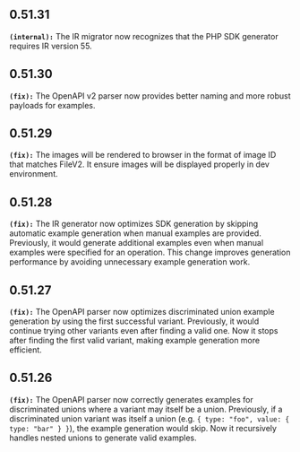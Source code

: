 ## 0.51.31
**`(internal):`** The IR migrator now recognizes that the PHP SDK generator requires IR version 55.


## 0.51.30
**`(fix):`** The OpenAPI v2 parser now provides better naming and more robust payloads for examples.


## 0.51.29
**`(fix):`** The images will be rendered to browser in the format of image ID that matches FileV2.
It ensure images will be displayed properly in dev environment.


## 0.51.28
**`(fix):`** The IR generator now optimizes SDK generation by skipping automatic example generation when manual examples are provided.
Previously, it would generate additional examples even when manual examples were specified for an operation.
This change improves generation performance by avoiding unnecessary example generation work.


## 0.51.27
**`(fix):`** The OpenAPI parser now optimizes discriminated union example generation by using the first successful variant.
Previously, it would continue trying other variants even after finding a valid one. Now it stops after finding
the first valid variant, making example generation more efficient.


## 0.51.26
**`(fix):`** The OpenAPI parser now correctly generates examples for discriminated unions where a variant may itself be a union.
Previously, if a discriminated union variant was itself a union (e.g. `{ type: "foo", value: { type: "bar" } }`),
the example generation would skip. Now it recursively handles nested unions to generate valid examples.


